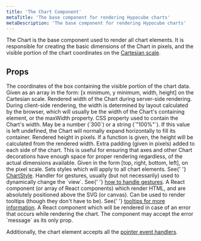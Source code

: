 ```yaml
---
title: 'The Chart Component'
metaTitle: 'The base component for rendering Hypocube charts'
metaDescription: 'The base component for rendering Hypocube charts'
---
```



The Chart is the base component used to render all chart elements. It is responsible for creating the basic dimensions of the Chart in pixels, and the visible portion of the chart coordinates on the [Cartesian scale](/core-concepts#definingspace).

## Props

<PropDef name="view" type="[number, number, number, number]" required={true}>
  The coordinates of the box containing the visible portion of the chart data.
  Given as an array in the form: [x minimum, y minimum, width, height] on the
  Cartesian scale.
</PropDef>
<PropDef name="ssWidth" type="number" def="300">
  Rendered width of the Chart during server-side rendering. During client-side
  rendering, the width is determined by layout calculated by the browser, which
  will usually be the width of the Chart's containing element, or the maxWidth
  property.
</PropDef>
<PropDef name="maxWidth" type="number | string">
  CSS property used to contain the Chart's width. May be a number (`300`) or a
  string (`"100%"`). If this value is left undefined, the Chart will normally
  expand horizontally to fill its container.
</PropDef>
<PropDef name="height" type="number | (number => number)" def="150">
  Rendered height in pixels. If a function is given, the height will be
  calculated from the rendered width.
</PropDef>
<PropDef name="gutter" type="[number, number, number, number]">
  Extra padding (given in pixels) added to each side of the chart. This is
  useful for ensuring that axes and other Chart decorations have enough space
  for proper rendering regardless, of the actual dimensions available. Given in
  the form [top, right, bottom, left], on the pixel scale.
</PropDef>
<PropDef name="chartStyle">
  Sets styles which will apply to all chart elements. See{' '}
  <a href="./2-chart-style/">ChartStyle</a>.
</PropDef>
<PropDef name="onGesture">
  Handler for gestures, usually (but not necessarily) used to dynamically change
  the `view`. See{' '}
  <a href="/interaction/4-handling-gestures/">how to handle gestures</a>.
</PropDef>
<PropDef name="htmlLayer">
  A React component (or array of React components) which render HTML, and are
  absolutely positioned above the SVG (or canvas). Can be used to render
  tooltips (though they don't have to be). See{' '}
  <a href="/interaction/2-tooltips/">tooltips for more information</a>.
</PropDef>
<PropDef name="renderError" type="React.Component{ message: string }>">
  A React component which will be rendered in case of an error that occurs while
  rendering the chart. The component may accept the error `message` as its only
  prop.
</PropDef>

Additionally, the chart element accepts all the [pointer event handlers](/interaction/1-pointer-events/).

